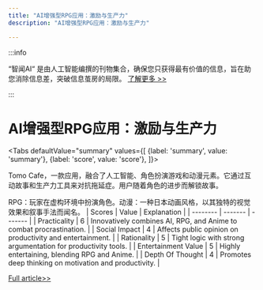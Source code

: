 ```yaml
---
title: "AI增强型RPG应用：激励与生产力"
description: "AI增强型RPG应用：激励与生产力"

---
```



:::info

“智闻AI“ 是由人工智能编撰的刊物集合，确保您只获得最有价值的信息，旨在助您消除信息差，突破信息茧房的局限。  [了解更多 >>](/)

:::

# AI增强型RPG应用：激励与生产力


<Tabs
	defaultValue="summary"
	values={[
	{label: 'summary', value: 'summary'},
	{label: 'score', value: 'score'},
]}>
<TabItem value="summary">


Tomo Cafe，一款应用，融合了人工智能、角色扮演游戏和动漫元素。它通过互动故事和生产力工具来对抗拖延症。用户随着角色的进步而解锁故事。

RPG：玩家在虚构环境中扮演角色。动漫：一种日本动画风格，以其独特的视觉效果和叙事手法而闻名。
</TabItem>
<TabItem value="score">
	| Scores     | Value   | Explanation |
	| -------- | ------- | ------- |
	| Practicality  | 6    | Innovatively combines AI, RPG, and Anime to combat procrastination.    |
	| Social Impact | 4     | Affects public opinion on productivity and entertainment.    |
	| Rationality    | 5    | Tight logic with strong argumentation for productivity tools.    |
	| Entertainment Value    | 5    | Highly entertaining, blending RPG and Anime.    |
	| Depth Of Thought    | 4    | Promotes deep thinking on motivation and productivity.    |
</TabItem>
</Tabs>

[Full article>>](https://www.producthunt.com/posts/tomo-cafe)
